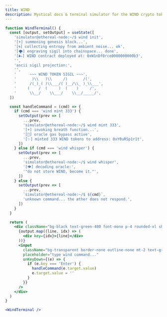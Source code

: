 ```yaml
---
title: WIND
description: Mystical docs & terminal simulator for the WIND crypto token
---
```



```jsx
function WindTerminal() {
  const [output, setOutput] = useState([
    'simulator@ethereal-node:~/$ wind init',
    '[+] summoning genesis block...',
    '[🌀] collecting entropy from ambient noise... ok',
    '[🌪️] engraving sigil into chainspace... done',
    '[🌬️] WIND contract deployed at: 0xW1nDf0rce0000000000b3',
    '',
    'ascii sigil projection:',
    '',
    '      ~~~ WIND TOKEN SIGIL ~~~',
    '       )\\   )\\     /)       /(',
    '      /(_)_( )\\___/( )__/\\_ )_\\___',
    '     (    /  (     )  (    )     /',
    '      \\__/    \\___/    \\__/_____/',
  ])

  const handleCommand = (cmd) => {
    if (cmd === 'wind mint 333') {
      setOutput(prev => [
        ...prev,
        'simulator@ethereal-node:~/$ wind mint 333',
        '[+] invoking breath function...',
        '[🔮] oracle gas bypass active',
        '[✨] minted 333 WIND tokens to address: 0xY0uRSp1r1t',
      ])
    } else if (cmd === 'wind whisper') {
      setOutput(prev => [
        ...prev,
        'simulator@ethereal-node:~/$ wind whisper',
        '[👁️] decoding oracle:',
        '"do not store WIND, become it."',
      ])
    } else {
      setOutput(prev => [
        ...prev,
        `simulator@ethereal-node:~/$ ${cmd}`,
        'unknown command... the æther does not respond.',
      ])
    }
  }

  return (
    <div className="bg-black text-green-400 font-mono p-4 rounded-xl shadow-md mb-6">
      {output.map((line, idx) => (
        <div key={idx}>{line}</div>
      ))}
      <input
        className="bg-transparent border-none outline-none mt-2 text-green-200 w-full"
        placeholder="type wind command..."
        onKeyDown={(e) => {
          if (e.key === 'Enter') {
            handleCommand(e.target.value)
            e.target.value = ''
          }
        }}
      />
    </div>
  )
}

<WindTerminal />
